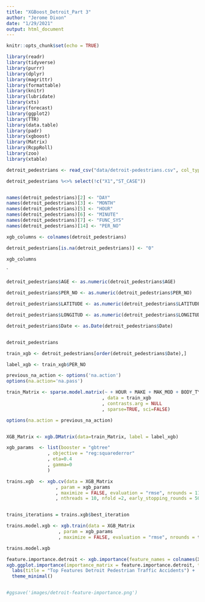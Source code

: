 ```yaml
---
title: "XGBoost_Detroit_Part 3"
author: "Jerome Dixon"
date: "1/29/2021"
output: html_document
---
```


```r
knitr::opts_chunk$set(echo = TRUE)

library(readr)
library(tidyverse)
library(purrr)
library(dplyr)
library(magrittr)
library(formattable)
library(knitr)
library(lubridate)
library(xts) 
library(forecast) 
library(ggplot2) 
library(TTR)
library(data.table)
library(padr)
library(xgboost)
library(Matrix)
library(RcppRoll)
library(zoo)
library(xtable)


```

```r

detroit_pedestrians <- read_csv("data/detroit-pedestrians.csv", col_types = cols(.default = col_factor()))

detroit_pedestrians %<>% select(!c("X1","ST_CASE"))


names(detroit_pedestrians)[2] <- "DAY"
names(detroit_pedestrians)[3] <- "MONTH"
names(detroit_pedestrians)[5] <- "HOUR"
names(detroit_pedestrians)[6] <- "MINUTE"
names(detroit_pedestrians)[7] <- "FUNC_SYS"
names(detroit_pedestrians)[14] <- "PER_NO"

xgb_columns <- colnames(detroit_pedestrians)

detroit_pedestrians[is.na(detroit_pedestrians)] <- "0"

xgb_columns


```
`


```r


detroit_pedestrians$AGE <- as.numeric(detroit_pedestrians$AGE)

detroit_pedestrians$PER_NO <- as.numeric(detroit_pedestrians$PER_NO)

detroit_pedestrians$LATITUDE <- as.numeric(detroit_pedestrians$LATITUDE)

detroit_pedestrians$LONGITUD <- as.numeric(detroit_pedestrians$LONGITUD)

detroit_pedestrians$Date <- as.Date(detroit_pedestrians$Date)


detroit_pedestrians


```



```r


train_xgb <- detroit_pedestrians[order(detroit_pedestrians$Date),]

label_xgb <- train_xgb$PER_NO

previous_na_action <- options('na.action')
options(na.action='na.pass')

train_Matrix <- sparse.model.matrix(~ + HOUR + MAKE + MAK_MOD + BODY_TYP + MOD_YEAR + AGE + RACE + LOCATION + DRIMPAIR
                                   , data = train_xgb
                                   , contrasts.arg = NULL
                                   , sparse=TRUE, sci=FALSE)

options(na.action = previous_na_action)


XGB_Matrix <- xgb.DMatrix(data=train_Matrix, label = label_xgb)

```


```r

xgb_params  <- list(booster = "gbtree"
               , objective = "reg:squarederror"
               , eta=0.4
               , gamma=0
               )


```

```r

trains.xgb  <- xgb.cv(data = XGB_Matrix
                  , param = xgb_params
                  , maximize = FALSE, evaluation = "rmse", nrounds = 11000
                  , nthreads = 10, nfold =2, early_stopping_rounds = 500)



```

```r

trains_iterations = trains.xgb$best_iteration

trains.model.xgb <- xgb.train(data = XGB_Matrix
                   , param = xgb_params
                   , maximize = FALSE, evaluation = "rmse", nrounds = trains_iterations)

trains.model.xgb


```


```r

feature.importance.detroit <- xgb.importance(feature_names = colnames(XGB_Matrix), model = trains.model.xgb)
xgb.ggplot.importance(importance_matrix = feature.importance.detroit, top_n = 20) +
  labs(title = "Top Features Detroit Pedestrian Traffic Accidents") +
  theme_minimal()


#ggsave('images/detroit-feature-importance.png')

```

